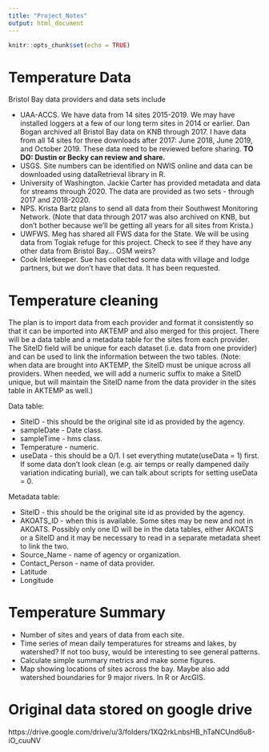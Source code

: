 ```yaml
---
title: "Project_Notes"
output: html_document
---
```


```r
knitr::opts_chunk$set(echo = TRUE)
```

# Temperature Data

Bristol Bay data providers and data sets include 

* UAA-ACCS. We have data from 14 sites 2015-2019. We may have installed loggers at a few of our long term sites in 2014 or earlier. Dan Bogan archived all Bristol Bay data on KNB through 2017. I have data from all 14 sites for three downloads after 2017: June 2018, June 2019, and October 2019. These data need to be reviewed before sharing. **TO DO: Dustin or Becky can review and share.**
* USGS. Site numbers can be identified on NWIS online and data can be downloaded using dataRetrieval library in R.
* University of Washington. Jackie Carter has provided metadata and data for streams through 2020. The data are provided as two sets - through 2017 and 2018-2020. 
* NPS. Krista Bartz plans to send all data from their Southwest Monitoring Network. (Note that data through 2017 was also archived on KNB, but don't bother because we'll be getting all years for all sites from Krista.)
* UWFWS. Meg has shared all FWS data for the State. We will be using data from Togiak refuge for this project. Check to see if they have any other data from Bristol Bay... OSM weirs?
* Cook Inletkeeper. Sue has collected some data with village and lodge partners, but we don't have that data. It has been requested.

# Temperature cleaning

The plan is to import data from each provider and format it consistently so that it can be imported into AKTEMP and also merged for this project. There will be a data table and a metadata table for the sites from each provider. The SiteID field will be unique for each dataset (i.e. data from one provider) and can be used to link the information between the two tables. (Note: when data are brought into AKTEMP, the SiteID must  be unique across all providers. When needed, we will add a numeric suffix to make a SiteID unique, but will maintain the SiteID name from the data provider in the sites table in AKTEMP as well.)

Data table:

* SiteID - this should be the original site id as provided by the agency. 
* sampleDate - Date class.
* sampleTime - hms class.
* Temperature - numeric.
* useData - this should be a 0/1. I set everything mutate(useData = 1) first. If some data don't look clean (e.g. air temps or really dampened daily variation indicating burial), we can talk about scripts for setting useData = 0.

Metadata table:

* SiteID - this should be the original site id as provided by the agency.
* AKOATS_ID - when this is available. Some sites may be new and not in AKOATS. Possibly only one ID will be in the data tables, either AKOATS or a SiteID and it may be necessary to read in a separate metadata sheet to link the two.
* Source_Name - name of agency or organization.
* Contact_Person - name of data provider.
* Latitude 
* Longitude


# Temperature Summary

* Number of sites and years of data from each site.
* Time series of mean daily temperatures for streams and lakes, by watershed? If not too busy, would be interesting to see general patterns.
* Calculate simple summary metrics and make some figures.
* Map showing locations of sites across the bay. Maybe also add watershed boundaries for 9 major rivers. In R or ArcGIS.

# Original data stored on google drive
https://drive.google.com/drive/u/3/folders/1XQ2rkLnbsHB_hTaNCUnd6u8-iO_cuuNV
